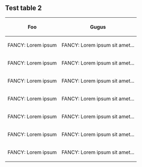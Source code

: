 == Test table 2 ==
{|border="1"
!Foo
!Gugus
|-
| FANCY: Lorem ipsum
| FANCY: Lorem ipsum sit amet...
|-
| FANCY: Lorem ipsum
| FANCY: Lorem ipsum sit amet...
|-
| FANCY: Lorem ipsum
| FANCY: Lorem ipsum sit amet...
|-
| FANCY: Lorem ipsum
| FANCY: Lorem ipsum sit amet...
|-
| FANCY: Lorem ipsum
| FANCY: Lorem ipsum sit amet...
|-
| FANCY: Lorem ipsum
| FANCY: Lorem ipsum sit amet...
|-
| FANCY: Lorem ipsum
| FANCY: Lorem ipsum sit amet...
|}
